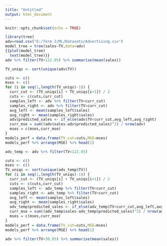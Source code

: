 ---
title: "Untitled"
output: html_document
---

```{r setup, include=FALSE}
knitr::opts_chunk$set(echo = TRUE)
```

```{r}
library(tree)
adv=read.csv("E:/Term 2/ML/Datasets/Advertising.csv")
model_tree = tree(sales~TV,data=adv)
{{plot(model_tree)
  text(model_tree)}}
adv %>% filter(TV>122.05) %>% summarise(mean(sales))
```



```{r}
TV_uniqs <- sort(unique(adv$TV))

cuts <- c()
mses <- c()
for (i in seq(1,length(TV_uniqs)-1)) {
  curr_cut <- (TV_uniqs[i] + TV_uniqs[i+1]) / 2
  cuts <- c(cuts,curr_cut) 
  samples_left <- adv %>% filter(TV<curr_cut)
  samples_right <- adv %>% filter(TV>curr_cut)
  avg_left <- mean(samples_left$sales)
  avg_right <- mean(samples_right$sales)
  adv$predicted_sales <- if_else(adv$TV<curr_cut,avg_left,avg_right)
  curr_mse = sum((adv$sales-adv$predicted_sales)^2) / nrow(adv)
  mses = c(mses,curr_mse)
}
models_perf = data.frame(TV_cut=cuts,MSE=mses)
models_perf %>% arrange(MSE) %>% head(1)
```

```{r}
adv_temp <- adv %>% filter(TV<122.05)

cuts <- c()
mses <- c()
TV_uniqs <- sort(unique(adv_temp$TV))
for (i in seq(1,length(TV_uniqs)-1)) {
  curr_cut <- (TV_uniqs[i] + TV_uniqs[i+1]) / 2
  cuts <- c(cuts,curr_cut) 
  samples_left <- adv_temp %>% filter(TV<curr_cut)
  samples_right <- adv_temp %>% filter(TV>curr_cut)
  avg_left <- mean(samples_left$sales)
  avg_right <- mean(samples_right$sales)
  adv_temp$predicted_sales <- if_else(adv_temp$TV<curr_cut,avg_left,avg_right)
  curr_mse = sum((adv_temp$sales-adv_temp$predicted_sales)^2) / nrow(adv_temp)
  mses = c(mses,curr_mse)
}
models_perf = data.frame(TV_cut=cuts,MSE=mses)
models_perf %>% arrange(MSE) %>% head(1)

adv %>% filter(TV<30.05) %>% summarise(mean(sales))
```

